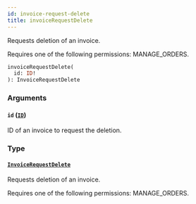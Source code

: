 ```yaml
---
id: invoice-request-delete
title: invoiceRequestDelete
---
```



Requests deletion of an invoice. 

Requires one of the following permissions: MANAGE_ORDERS.

```graphql
invoiceRequestDelete(
  id: ID!
): InvoiceRequestDelete
```


### Arguments

#### `id` ([`ID`](../../../developer/api-reference/scalars/id))

ID of an invoice to request the deletion.


### Type

#### [`InvoiceRequestDelete`](../../../developer/api-reference/objects/invoice-request-delete) 

Requests deletion of an invoice. 

Requires one of the following permissions: MANAGE_ORDERS.




